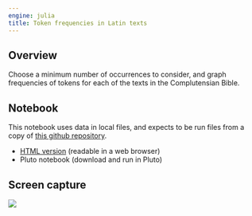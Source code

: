 ```yaml
---
engine: julia
title: Token frequencies in Latin texts
---
```



:::{.callout-caution title="Content TBA"}
:::


## Overview

Choose a minimum number of occurrences to consider, and graph frequencies of tokens for each of the texts in the Complutensian Bible.

## Notebook

:::{.callout-warning title="Uses local resources"}
This notebook uses data in local files, and expects to be run files from a copy of [this github repository](https://github.com/neelsmith/complutensian-texts).
:::

- [HTML version](./zipf.html) (readable in a web browser)
- Pluto notebook (download and run in Pluto)

## Screen capture

![](./zipf.png)